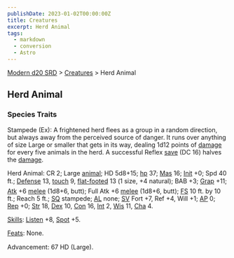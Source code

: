 ```yaml
---
publishDate: 2023-01-02T00:00:00Z
title: Creatures
excerpt: Herd Animal
tags:
  - markdown
  - conversion
  - Astro
---
```


[Modern d20 SRD](/#modernD20) > [Creatures](modern-d20-srd-creatures-index) > Herd Animal

## Herd Animal

### Species Traits

Stampede (Ex): A frightened herd flees as a group in a random direction, but always away from the perceived source of danger. It runs over anything of size Large or smaller that gets in its way, dealing 1d12 points of [damage](modern-d20-srd-combat-damage) for every five animals in the herd. A successful Reflex [save](modern-d20-srd-basics-saving-throws) (DC 16) halves the [damage](modern-d20-srd-combat-damage).

Herd Animal: CR 2; Large [animal](modern-d20-srd-creature-types-animal); HD 5d8+15; [hp](modern-d20-srd-combat-hit-points) 37; [Mas](modern-d20-srd-creatures-creature-overview) 16; [Init](modern-d20-srd-combat-initiative) +0; Spd 40 ft.; [Defense](modern-d20-srd-combat-defense) 13, [touch](modern-d20-srd-combat-attack-actions) 9, [flat-footed](modern-d20-srd-combat-surprise) 13 (1 size, +4 natural); BAB +3; [Grap](modern-d20-srd-combat-grapple) +11; [Atk](modern-d20-srd-combat-attack-roll) +6 [melee](modern-d20-srd-combat-attack-roll) (1d8+6, butt); Full Atk +6 [melee](modern-d20-srd-combat-attack-roll) (1d8+6, butt); [FS](modern-d20-srd-creatures-creature-overview) 10 ft. by 10 ft.; Reach 5 ft.; [SQ](modern-d20-srd-creatures-creature-overview) stampede; [AL](modern-d20-srd-basics-allegiances) none; [SV](modern-d20-srd-basics-saving-throws) Fort +7, Ref +4, Will +1; [AP](modern-d20-srd-creatures-creature-overview) 0; [Rep](modern-d20-srd-creatures-creature-overview) +0; [Str](modern-d20-srd-basics-ability-scores) 18, [Dex](modern-d20-srd-basics-ability-scores) 10, [Con](modern-d20-srd-basics-ability-scores) 16, [Int](modern-d20-srd-basics-ability-scores) 2, [Wis](modern-d20-srd-basics-ability-scores) 11, [Cha](modern-d20-srd-basics-ability-scores) 4.

[Skills](modern-d20-srd-skills-index): [Listen](modern-d20-srd-skills-listen) +8, [Spot](modern-d20-srd-skills-spot) +5.

[Feats](modern-d20-srd-feats-index): None.

Advancement: 67 HD (Large).
